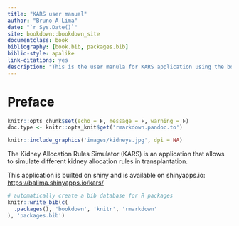 ```yaml
--- 
title: "KARS user manual"
author: "Bruno A Lima"
date: "`r Sys.Date()`"
site: bookdown::bookdown_site
documentclass: book
bibliography: [book.bib, packages.bib]
biblio-style: apalike
link-citations: yes
description: "This is the user manula for KARS application using the bookdown package to write a book. The output format for this book is bookdown::gitbook."
---
```


# Preface {-}

```r
knitr::opts_chunk$set(echo = F, message = F, warning = F)
doc.type <- knitr::opts_knit$get('rmarkdown.pandoc.to')

knitr::include_graphics('images/kidneys.jpg', dpi = NA)
```

The Kidney Allocation Rules Simulator (KARS) is an application that allows to simulate different kidney allocation rules in transplantation.

This application is builted on shiny and is available on shinyapps.io: <https://balima.shinyapps.io/kars/>



```r
# automatically create a bib database for R packages
knitr::write_bib(c(
  .packages(), 'bookdown', 'knitr', 'rmarkdown'
), 'packages.bib')
```
